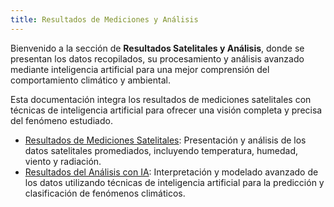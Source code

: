 ```yaml
---
title: Resultados de Mediciones y Análisis
---
```


Bienvenido a la sección de **Resultados Satelitales y Análisis**, donde se presentan los datos recopilados, su procesamiento y análisis avanzado mediante inteligencia artificial para una mejor comprensión del comportamiento climático y ambiental.

Esta documentación integra los resultados de mediciones satelitales con técnicas de inteligencia artificial para ofrecer una visión completa y precisa del fenómeno estudiado.

- [Resultados de Mediciones Satelitales](resultados/resultados-mediciones): Presentación y análisis de los datos satelitales promediados, incluyendo temperatura, humedad, viento y radiación.
- [Resultados del Análisis con IA](resultados/resultados-ia): Interpretación y modelado avanzado de los datos utilizando técnicas de inteligencia artificial para la predicción y clasificación de fenómenos climáticos.

